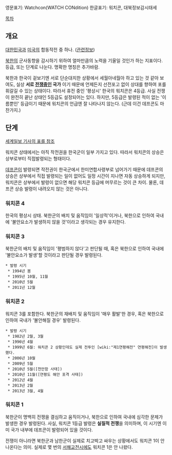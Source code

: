영문표기: Watchcon(WATCH CONdition)
한글표기: 워치콘, 대북정보감시태세

[[목차]]
== 개요 == 
[[대한민국]]과 [[미국]]의 합동작전 중 하나. ([http://www.globalsecurity.org/military/ops/oplan-5027-2.htm 관련정보])

[[북한]]의 군사동향을 감시하기 위하여 얼마만큼의 노력을 기울일 것인가 하는 지표이다. 등급, 또는 단계로 나눈다. 명확한 명칭은 추가바람.

북한과 한국이 겉보기엔 서로 단순대치한 상황에서 세월아네월아 하고 있는 것 같아 보여도, 실상 '''서로 [[전쟁]]중인 국가''' 이기 때문에 언제든지 선전포고 없이 상대를 향하여 포를 휘갈길 수 있는 상태이다. 따라서 휴전 중인 '평상시' 한국의 워치콘은 4등급. 사실 전쟁이 완전히 끝난 상태인 5등급도 설정되어는 있다. 하지만, 5등급은 발령된 적이 없는 '이름뿐인' 등급이기 때문에 워치콘의 언급엔 잘 나타나지 않는다. (근데 이건 데프콘도 마찬가지.)

== 단계 ==
[http://www.segyetimes.co.kr/Articles/Issue/Leading/Article.asp?aid=20090528004013&subctg1=02&subctg2= 세계일보 기사의 표를 참조]

워치콘 상태에서는 아직 작전권을 한국군이 일부 가지고 있다. 따라서 워치콘의 상승은 상부로부터 직접발령되는 형태이다. 

[[데프콘]]이 발령되면 작전권이 한국군에서 한미연합사령부로 넘어가기 때문에 데프콘의 상승은 상부에서 직접 발령되는 일이 없어도 일정 시간이 지나면 자동 상승하게 되지만, 워치콘은 상부에서 발령이 없으면 해당 워치콘 등급에 머무르는 것이 큰 차이. 물론, 데프콘 상승 발령이 내려오지 않는 것은 아니다.

=== 워치콘 4 ===
한국의 평상시 상태. 북한군의 배치 및 움직임이 '일상적'이거나, 북한으로 인하여 국내에 '불안요소가 발생하지 않을 것'이라고 생각되는 경우 유지한다.

=== 워치콘 3 ===
북한군의 배치 및 움직임이 '평범하지 않다'고 판단될 때, 혹은 북한으로 인하여 국내에 '불안요소가 발생'할 것이라고 판단될 경우 발령된다.

 * 발령 시기
  * 1994년 봄
  * 1995년 10월, 11월
  * 2010년 5월
  * 2011년 12월

=== 워치콘 2 ===
워치콘 3를 포함한다. 북한군의 재배치 및 움직임이 '매우 활발'한 경우, 혹은 북한으로 인하여 국내가 '불안해질 경우' 발령된다.

 * 발령 시기
  * 1982년 2월, 3월
  * 1996년 4월 
  * 1999년 6월: 워치콘 2 상황인데도 실제 전투인 [wiki:"제1연평해전" 연평해전]이 발생했다.
  * 2006년 10월
  * 2009년 5월 
  * 2010년 5월([천안함 사태])
  * 2010년 11월([연평도 해안 포격 사태])
  * 2012년 4월
  * 2013년 2월
  * 2013년 3월, 4월

=== 워치콘 1 ===
북한군이 명백히 전쟁을 결심하고 움직이거나, 북한으로 인하여 국내에 심각한 문제가 발생한 경우 발령된다. 사실, 워치콘 1등급 발령은 '''실질적 전쟁'''을 의미하며, 이 시기엔 이미 국가 내부에 데프콘이 발령되어 있을 것이다.

전쟁이 아니라면 북한군과 남한군이 실제로 치고박고 싸우는 상황에서도 워치콘 1이 안나온다는 의미. 실제로 몇 번의 [[서해교전]]시에도 워치콘 1은 안 나왔다.
